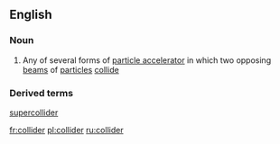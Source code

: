 ==English==

===Noun===
{{wikipedia}}
{{en-noun}}

#{{physics}} Any of several forms of [[particle accelerator]] in which two opposing  [[beam]]s of [[particle]]s [[collide]]

===Derived terms===
[[supercollider]]

[[fr:collider]]
[[pl:collider]]
[[ru:collider]]